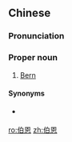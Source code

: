 ==Chinese==
{{zh-forms|gloss=-}}

===Pronunciation===
{{zh-pron
|m=Bó'ēn
|c=baak3 jan1
|cat=pn
}}

===Proper noun===
{{zh-proper noun}}

# {{lb|zh|Taiwan}} [[Bern]] {{gloss|capital city of Switzerland}}

====Synonyms====
* {{qualifier|Mainland China}} {{zh-l|伯爾尼}}

{{zh-cat|Capital cities}}

[[ro:伯恩]]
[[zh:伯恩]]